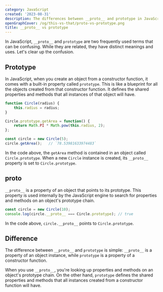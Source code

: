 ```yaml
---
category: JavaScript
created: '2023-08-31'
description: The differences between __proto__ and prototype in JavaScript
openGraphCover: /og/this-vs-that/proto-vs-prototype.png
title: __proto__ vs prototype
---
```


In JavaScript, `__proto__` and `prototype` are two frequently used terms that can be confusing. While they are related, they have distinct meanings and uses. Let's clear up the confusion.

## Prototype

In JavaScript, when you create an object from a constructor function, it comes with a built-in property called `prototype`. This is like a blueprint for all the objects created from that constructor function. It defines the shared properties and methods that all instances of that object will have.

```js
function Circle(radius) {
    this.radius = radius;
}

Circle.prototype.getArea = function() {
    return Math.PI * Math.pow(this.radius, 2);
};

const circle = new Circle(5);
circle.getArea();   // `78.53981633974483`
```

In the code above, the `getArea` method is contained in an object called `Circle.prototype`. When a new `Circle` instance is created, its `__proto__` property is set to `Circle.prototype`.

## proto

`__proto__` is a property of an object that points to its prototype. This property is used internally by the JavaScript engine to search for properties and methods on an object's prototype chain.

```js
const circle = new Circle(10);
console.log(circle.__proto__ === Circle.prototype); // true
```

In the code above, `circle.__proto__` points to `Circle.prototype`.

## Difference

The difference between `__proto__` and `prototype` is simple: `__proto__` is a property of an object instance, while `prototype` is a property of a constructor function.

When you use `__proto__`, you're looking up properties and methods on an object's prototype chain. On the other hand, `prototype` defines the shared properties and methods that all instances created from a constructor function will have.
